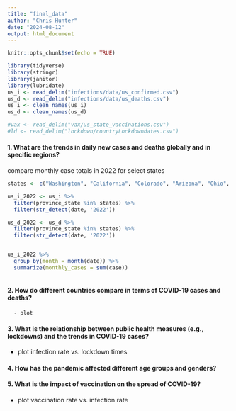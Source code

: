 ```yaml
---
title: "final_data"
author: "Chris Hunter"
date: "2024-08-12"
output: html_document
---
```


```r
knitr::opts_chunk$set(echo = TRUE)
```

```r
library(tidyverse)
library(stringr)
library(janitor)
library(lubridate)
us_i <- read_delim("infections/data/us_confirmed.csv")
us_d <- read_delim("infections/data/us_deaths.csv")
us_i <- clean_names(us_i)
us_d <- clean_names(us_d)

#vax <- read_delim("vax/us_state_vaccinations.csv")
#ld <- read_delim("lockdown/countryLockdowndates.csv")
```



#### 1. What are the trends in daily new cases and deaths globally and in specific regions?
compare monthly case totals in 2022 for select states
```r
states <- c("Washington", "California", "Colorado", "Arizona", "Ohio", "Alabama", "Missouri", "South Dakota", "New York", "Texas", "Florida", "Kentucky" )

us_i_2022 <- us_i %>%
  filter(province_state %in% states) %>% 
  filter(str_detect(date, '2022'))

us_d_2022 <- us_d %>%
  filter(province_state %in% states) %>% 
  filter(str_detect(date, '2022'))


us_i_2022 %>% 
  group_by(month = month(date)) %>% 
  summarize(monthly_cases = sum(case))
  
```

#### 2. How do different countries compare in terms of COVID-19 cases and deaths?
      - plot 
    
#### 3. What is the relationship between public health measures (e.g., lockdowns) and the trends in COVID-19 cases?
  - plot infection rate vs. lockdown times

#### 4. How has the pandemic affected different age groups and genders?

#### 5. What is the impact of vaccination on the spread of COVID-19?
   - plot vaccination rate vs. infection rate
